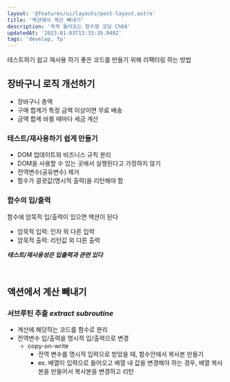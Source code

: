 ```yaml
---
layout: '@features/ui/layouts/post-layout.astro'
title: '액션에서 계산 빼내기'
description: '쏙쏙 들어오는 함수형 코딩 Ch04'
updatedAt: '2023-01-03T13:33:35.948Z'
tags: 'develop, fp'
---
```



<DefaultCallout>
  테스트하기 쉽고 재사용 하기 좋은 코드를 만들기 위해 리팩터링 하는 방법
</DefaultCallout>

## 장바구니 로직 개선하기

- 장바구니 총액
- 구매 합계가 특정 금액 이상이면 무료 배송
- 금액 합계 바뀔 때마다 세금 계산

### 테스트/재사용하기 쉽게 만들기

- DOM 업데이트와 비즈니스 규칙 분리
- DOM을 사용할 수 있는 곳에서 실행된다고 가정하지 않기
- 전역변수(공유변수) 제거
- 함수가 결괏값(명시적 출력)을 리턴해야 함

### 함수의 입/출력

함수에 암묵적 입/출력이 있으면 액션이 된다

- 암묵적 입력: 인자 외 다른 입력
- 암묵적 출력: 리턴값 외 다른 출력

**_테스트/재사용성은 입출력과 관련 있다_**

<br />

## 액션에서 계산 빼내기

### 서브루틴 추출 _extract subroutine_

- 계산에 해당하는 코드를 함수로 분리
- 전역변수 입/출력을 명시적 입/출력으로 변경
  - copy-on-write
    - 전역 변수를 명시적 입력으로 받았을 때, 함수안에서 복사본 만들기
    - ex. 배열이 입력으로 들어오고 배열 내 값을 변경해야 하는 경우, 배열 복사본을 만들어서 복사본을 변경하고 리턴
